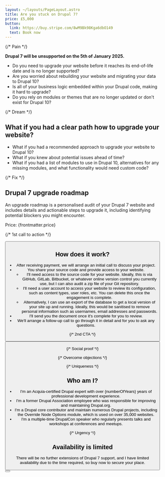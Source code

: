 ```yaml
---
layout: ~/layouts/PageLayout.astro
title: Are you stuck on Drupal 7?
price: £5,000
button:
  link: https://buy.stripe.com/8wM9Bk98Kga6dbO149
  text: Book now
---
```



{/* Pain */}

**Drupal 7 will be unsupported on the 5th of January 2025.**

* Do you need to upgrade your website before it reaches its end-of-life date and is no longer supported?
* Are you worried about rebuilding your website and migrating your data to Drupal 10?
* Is all of your business logic embedded within your Drupal code, making it hard to upgrade?
* Do you rely on modules or themes that are no longer updated or don't exist for Drupal 10?

{/* Dream */}

## What if you had a clear path how to upgrade your website?

* What if you had a recommended approach to upgrade your website to Drupal 10?
* What if you knew about potential issues ahead of time?
* What if you had a list of modules to use in Drupal 10, alternatives for any missing modules, and what functionality would need custom code?

{/* Fix */}

## Drupal 7 upgrade roadmap

An upgrade roadmap is a personalised audit of your Drupal 7 website and includes details and actionable steps to upgrade it, including identifying potential blockers you might encounter.

Price: {frontmatter.price}

{/* 1st call to action */}

<Button href={frontmatter.button.link} text={frontmatter.button.text} />

## How does it work?

* After receiving payment, we will arrange an initial call to discuss your project.
* You share your source code and provide access to your website.
  * I'll need access to the source code for your website. Ideally, this is via GitHub, GitLab, Bitbucket, or whatever online version control you currently use, but I can also audit a zip file of your Git repository.
  * I'll need a user account to access your website to review its configuration, such as content types, user roles, etc. You can delete this once the engagement is complete.
  * Alternatively, I can use an export of the database to get a local version of your site up and running. Ideally, this would be sanitised to remove personal information such as usernames, email addresses and passwords.
* I'll send you the document once it's complete for you to review.
* We'll arrange a follow-up call to go through it in detail and for you to ask any questions.

{/* 2nd CTA */}

<Button href={frontmatter.button.link} text={frontmatter.button.text} />

{/* Social proof */}

<Testimonials names={frontmatter.testimonials} />

{/* Overcome objections */}

{/* Uniqueness */}

## Who am I?

* I'm an Acquia-certified Drupal expert with over {numberOfYears} years of professional development experience.
* I'm a former Drupal Association employee who was responsible for improving and maintaining Drupal.org.
* I'm a Drupal core contributor and maintain numerous Drupal projects, including the Override Node Options module, which is used on over 35,000 websites.
* I'm a multiple-time DrupalCon speaker who regularly presents talks and workshops at conferences and meetups.

{/* Urgency */}

## Availability is limited

There will be no further extensions of Drupal 7 support, and I have limited availability due to the time required, so buy now to secure your place.

<Button href={frontmatter.button.link} text={frontmatter.button.text} />
